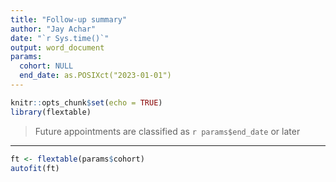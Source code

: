 ```yaml
---
title: "Follow-up summary"
author: "Jay Achar"
date: "`r Sys.time()`"
output: word_document
params:
  cohort: NULL
  end_date: as.POSIXct("2023-01-01")
---
```


```r
knitr::opts_chunk$set(echo = TRUE)
library(flextable)
```

> Future appointments are classified as `r params$end_date` or later

<hr />

```r
ft <- flextable(params$cohort)
autofit(ft)
```

